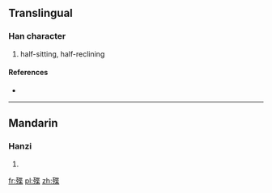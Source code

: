 ==Translingual==

===Han character===
{{Han char|rn=78|rad=歹|as=09|sn=13|four=|canj=MNPTD}}

# half-sitting, half-reclining

====References====
* {{Han ref|kx=0582.140|dkj=16523|dj=0975.130|hdz=21391.040|uh=6B9C|ud=27548}}

----

==Mandarin==

===Hanzi===
{{cmn-hanzi|pin=[[yè]] ([[ye4]])|wg=yeh<sup>4</sup>}}

# {{defn|lang=cmn|sort=歹09}}

[[fr:殜]]
[[pl:殜]]
[[zh:殜]]